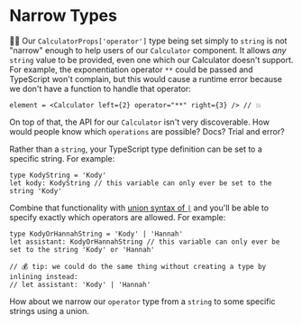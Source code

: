 # Narrow Types

👨‍💼 Our `CalculatorProps['operator']` type being set simply to `string` is not
"narrow" enough to help users of our `Calculator` component. It allows _any_
`string` value to be provided, even one which our Calculator doesn't support.
For example, the exponentiation operator `**` could be passed and TypeScript
won't complain, but this would cause a runtime error because we don't have a
function to handle that operator:

```tsx
element = <Calculator left={2} operator="**" right={3} /> // 💥
```

On top of that, the API for our `Calculator` isn't very discoverable. How would
people know which `operations` are possible? Docs? Trial and error?

Rather than a `string`, your TypeScript type definition can be set to a specific
string. For example:

```tsx
type KodyString = 'Kody'
let kody: KodyString // this variable can only ever be set to the string 'Kody'
```

Combine that functionality with
[union syntax of `|`](https://www.typescriptlang.org/docs/handbook/2/everyday-types.html#union-types)
and you'll be able to specify exactly which operators are allowed. For example:

```tsx
type KodyOrHannahString = 'Kody' | 'Hannah'
let assistant: KodyOrHannahString // this variable can only ever be set to the string 'Kody' or 'Hannah'

// 💰 tip: we could do the same thing without creating a type by inlining instead:
// let assistant: 'Kody' | 'Hannah'
```

How about we narrow our `operator` type from a `string` to some specific strings
using a union.
